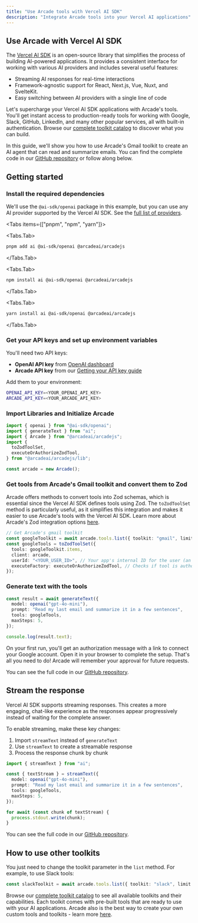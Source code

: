 ```yaml
---
title: "Use Arcade tools with Vercel AI SDK"
description: "Integrate Arcade tools into your Vercel AI applications"
---
```



## Use Arcade with Vercel AI SDK

The [Vercel AI SDK](https://sdk.vercel.ai/) is an open-source library that simplifies the process of building AI-powered applications. It provides a consistent interface for working with various AI providers and includes several useful features:

- Streaming AI responses for real-time interactions
- Framework-agnostic support for React, Next.js, Vue, Nuxt, and SvelteKit.
- Easy switching between AI providers with a single line of code

Let's supercharge your Vercel AI SDK applications with Arcade's tools. You'll get instant access to production-ready tools for working with Google, Slack, GitHub, LinkedIn, and many other popular services, all with built-in authentication. Browse our [complete toolkit catalog](https://docs.arcade.dev/toolkits) to discover what you can build.

In this guide, we'll show you how to use Arcade's Gmail toolkit to create an AI agent that can read and summarize emails. You can find the complete code in our [GitHub repository](https://github.com/ArcadeAI/arcade-ai/tree/main/examples/ai-sdk) or follow along below.

## Getting started

<Steps>

### Install the required dependencies

We'll use the `@ai-sdk/openai` package in this example, but you can use any AI provider supported by the Vercel AI SDK. See the [full list of providers](https://ai-sdk.dev/docs/foundations/providers-and-models#ai-sdk-providers).

<Tabs items={["pnpm", "npm", "yarn"]}>

<Tabs.Tab>

```bash
pnpm add ai @ai-sdk/openai @arcadeai/arcadejs
```

</Tabs.Tab>

<Tabs.Tab>

```bash
npm install ai @ai-sdk/openai @arcadeai/arcadejs
```

</Tabs.Tab>

<Tabs.Tab>

```bash
yarn install ai @ai-sdk/openai @arcadeai/arcadejs
```

</Tabs.Tab>

</Tabs>

### Get your API keys and set up environment variables

You'll need two API keys:

- **OpenAI API key** from [OpenAI dashboard](https://platform.openai.com/api-keys)
- **Arcade API key** from our [Getting your API key guide](https://docs.arcade.dev/home/getting-started/api-keys)

Add them to your environment:

```bash
OPENAI_API_KEY=<YOUR_OPENAI_API_KEY>
ARCADE_API_KEY=<YOUR_ARCADE_API_KEY>
```

### Import Libraries and Initialize Arcade

```ts
import { openai } from "@ai-sdk/openai";
import { generateText } from "ai";
import { Arcade } from "@arcadeai/arcadejs";
import {
  toZodToolSet,
  executeOrAuthorizeZodTool,
} from "@arcadeai/arcadejs/lib";

const arcade = new Arcade();
```

### Get tools from Arcade's Gmail toolkit and convert them to Zod

Arcade offers methods to convert tools into Zod schemas, which is essential since the Vercel AI SDK defines tools using Zod. The `toZodToolSet` method is particularly useful, as it simplifies this integration and makes it easier to use Arcade's tools with the Vercel AI SDK. Learn more about Arcade's Zod integration options [here](/home/core-concepts/use-tools/get-tool-definitions#get-zod-tool-definitions).

```ts
// Get Arcade's gmail toolkit
const googleToolkit = await arcade.tools.list({ toolkit: "gmail", limit: 30 });
const googleTools = toZodToolSet({
  tools: googleToolkit.items,
  client: arcade,
  userId: "<YOUR_USER_ID>", // Your app's internal ID for the user (an email, UUID, etc). It's used internally to identify your user in Arcade
  executeFactory: executeOrAuthorizeZodTool, // Checks if tool is authorized and executes it, or returns authorization URL if needed
});
```

### Generate text with the tools

```ts
const result = await generateText({
  model: openai("gpt-4o-mini"),
  prompt: "Read my last email and summarize it in a few sentences",
  tools: googleTools,
  maxSteps: 5,
});

console.log(result.text);
```

<Callout type="info">
On your first run, you'll get an authorization message with a link to connect your Google account. Open it in your browser to complete the setup. That's all you need to do! Arcade will remember your approval for future requests.
</Callout>
</Steps>

You can see the full code in our [GitHub repository](https://github.com/ArcadeAI/arcade-ai/blob/main/examples/ai-sdk/generateText.js).

## Stream the response

Vercel AI SDK supports streaming responses. This creates a more engaging, chat-like experience as the responses appear progressively instead of waiting for the complete answer.

To enable streaming, make these key changes:

1. Import `streamText` instead of `generateText`
2. Use `streamText` to create a streamable response
3. Process the response chunk by chunk

```ts
import { streamText } from "ai";

const { textStream } = streamText({
  model: openai("gpt-4o-mini"),
  prompt: "Read my last email and summarize it in a few sentences",
  tools: googleTools,
  maxSteps: 5,
});

for await (const chunk of textStream) {
  process.stdout.write(chunk);
}
```

You can see the full code in our [GitHub repository](https://github.com/ArcadeAI/arcade-ai/blob/main/examples/ai-sdk/index.js).

## How to use other toolkits

You just need to change the toolkit parameter in the `list` method. For example, to use Slack tools:

```ts
const slackToolkit = await arcade.tools.list({ toolkit: "slack", limit: 30 });
```

Browse our [complete toolkit catalog](https://docs.arcade.dev/toolkits) to see all available toolkits and their capabilities. Each toolkit comes with pre-built tools that are ready to use with your AI applications. Arcade also is the best way to create your own custom tools and toolkits - learn more [here](/home/authoring-tools/build-tools/create-a-toolkit).
